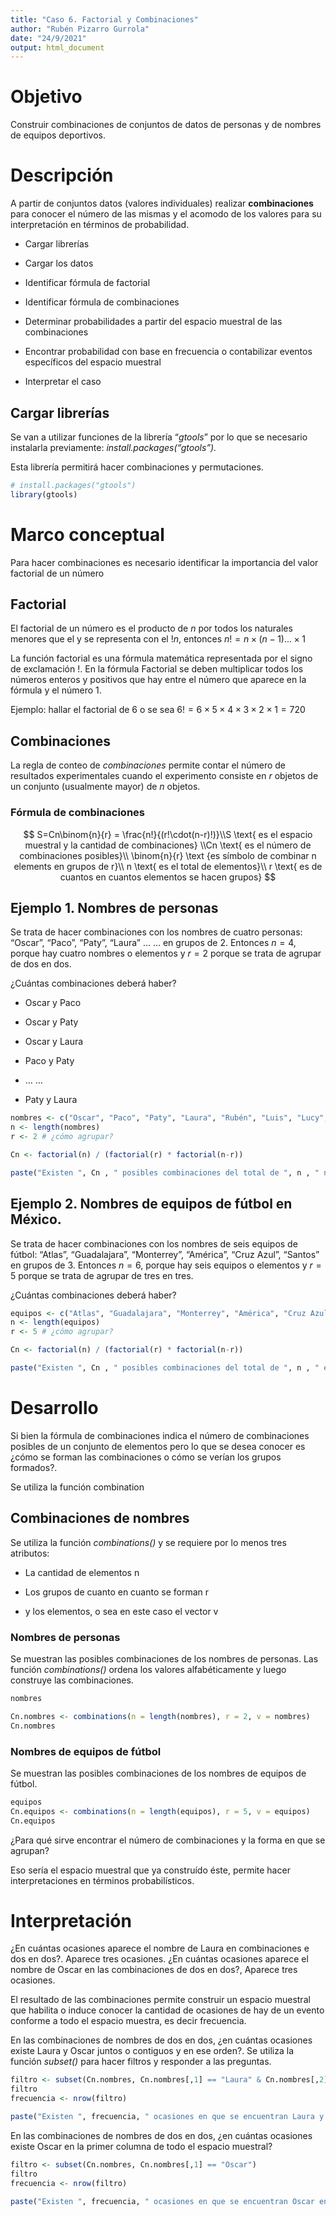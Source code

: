 ---
title: "Caso 6. Factorial y Combinaciones"
author: "Rubén Pizarro Gurrola"
date: "24/9/2021"
output: html_document
---

# Objetivo

Construir combinaciones de conjuntos de datos de personas y de nombres de equipos deportivos.

# Descripción

A partir de conjuntos datos (valores individuales) realizar **combinaciones** para conocer el número de las mismas y el acomodo de los valores para su interpretación en términos de probabilidad.

-   Cargar librerías

-   Cargar los datos

-   Identificar fórmula de factorial

-   Identificar fórmula de combinaciones

-   Determinar probabilidades a partir del espacio muestral de las combinaciones

-   Encontrar probabilidad con base en frecuencia o contabilizar eventos específicos del espacio muestral

-   Interpretar el caso

## Cargar librerías

Se van a utilizar funciones de la librería "*gtools*" por lo que se necesario instalarla previamente: *install.packages("gtools").*

Esta librería permitirá hacer combinaciones y permutaciones.

```{r warning=FALSE}
# install.packages("gtools")
library(gtools)
```

# Marco conceptual

Para hacer combinaciones es necesario identificar la importancia del valor factorial de un número

## Factorial

El factorial de un número es el producto de $n$ por todos los naturales menores que el y se representa con el $!n$, entonces $n!=n\times(n-1)...\times 1$

La función factorial es una fórmula matemática representada por el signo de exclamación $!$. En la fórmula Factorial se deben multiplicar todos los números enteros y positivos que hay entre el número que aparece en la fórmula y el número $1$.

Ejemplo: hallar el factorial de 6 o se sea $6!=6\times5\times4\times3\times2\times1=720$

## Combinaciones

La regla de conteo de *combinaciones* permite contar el número de resultados experimentales cuando el experimento consiste en $r$ objetos de un conjunto (usualmente mayor) de $n$ objetos.

### Fórmula de combinaciones

$$
S=Cn\binom{n}{r} = \frac{n!}{(r!\cdot(n-r)!)}\\S \text{ es el espacio muestral y la cantidad de combinaciones} \\Cn \text{ es el número de combinaciones posibles}\\ \binom{n}{r} \text {es símbolo de combinar n elements en grupos de r}\\ n \text{ es el total de elementos}\\ r \text{ es de cuantos en cuantos elementos se hacen grupos}
$$

## Ejemplo 1. Nombres de personas

Se trata de hacer combinaciones con los nombres de cuatro personas: "Oscar", "Paco", "Paty", "Laura" ... ... en grupos de 2. Entonces $n=4$, porque hay cuatro nombres o elementos y $r=2$ porque se trata de agrupar de dos en dos.

¿Cuántas combinaciones deberá haber?

-   Oscar y Paco

-   Oscar y Paty

-   Oscar y Laura

-   Paco y Paty

-   ... ...

-   Paty y Laura

```{r}
nombres <- c("Oscar", "Paco", "Paty", "Laura", "Rubén", "Luis", "Lucy", "Alberto", "Juan")
n <- length(nombres)
r <- 2 # ¿cómo agrupar?

Cn <- factorial(n) / (factorial(r) * factorial(n-r))

paste("Existen ", Cn , " posibles combinaciones del total de ", n , " nombres ", " en grupos de ", r ," en ", r)
```

## Ejemplo 2. Nombres de equipos de fútbol en México.

Se trata de hacer combinaciones con los nombres de seis equipos de fútbol: "Atlas", "Guadalajara", "Monterrey", "América", "Cruz Azul", "Santos" en grupos de 3. Entonces $n=6$, porque hay seis equipos o elementos y $r=5$ porque se trata de agrupar de tres en tres.

¿Cuántas combinaciones deberá haber?

```{r}
equipos <- c("Atlas", "Guadalajara", "Monterrey", "América", "Cruz Azul", "Santos", "Mazatlán", "Tijuana", "León")
n <- length(equipos)
r <- 5 # ¿cómo agrupar?

Cn <- factorial(n) / (factorial(r) * factorial(n-r))

paste("Existen ", Cn , " posibles combinaciones del total de ", n , " equipos ", " en grupos de ", r ," en ", r)
```

# Desarrollo

Si bien la fórmula de combinaciones indica el número de combinaciones posibles de un conjunto de elementos pero lo que se desea conocer es ¿cómo se forman las combinaciones o cómo se verían los grupos formados?.

Se utiliza la función combination

## Combinaciones de nombres

Se utiliza la función *combinations()* y se requiere por lo menos tres atributos:

-   La cantidad de elementos n

-   Los grupos de cuanto en cuanto se forman r

-   y los elementos, o sea en este caso el vector v

### Nombres de personas

Se muestran las posibles combinaciones de los nombres de personas. Las función *combinations()* ordena los valores alfabéticamente y luego construye las combinaciones.

```{r}
nombres

Cn.nombres <- combinations(n = length(nombres), r = 2, v = nombres)
Cn.nombres

```

### Nombres de equipos de fútbol

Se muestran las posibles combinaciones de los nombres de equipos de fútbol.

```{r}
equipos
Cn.equipos <- combinations(n = length(equipos), r = 5, v = equipos)
Cn.equipos

```

¿Para qué sirve encontrar el número de combinaciones y la forma en que se agrupan?

Eso sería el espacio muestral que ya construído éste, permite hacer interpretaciones en términos probabilísticos.

# Interpretación

¿En cuántas ocasiones aparece el nombre de Laura en combinaciones e dos en dos?. Aparece tres ocasiones. ¿En cuántas ocasiones aparece el nombre de Oscar en las combinaciones de dos en dos?, Aparece tres ocasiones.

El resultado de las combinaciones permite construir un espacio muestral que habilita o induce conocer la cantidad de ocasiones de hay de un evento conforme a todo el espacio muestra, es decir frecuencia.

En las combinaciones de nombres de dos en dos, ¿en cuántas ocasiones existe Laura y Oscar juntos o contiguos y en ese orden?. Se utiliza la función *subset()* para hacer filtros y responder a las preguntas.

```{r}
filtro <- subset(Cn.nombres, Cn.nombres[,1] == "Laura" & Cn.nombres[,2] == "Oscar")
filtro
frecuencia <- nrow(filtro)

paste("Existen ", frecuencia, " ocasiones en que se encuentran Laura y Oscar juntos en ese orden, de un total de ", nrow(Cn.nombres), " representan ", round(frecuencia / nrow(Cn.nombres) * 100, 2), "%")

```

En las combinaciones de nombres de dos en dos, ¿en cuántas ocasiones existe Oscar en la primer columna de todo el espacio muestral?

```{r}
filtro <- subset(Cn.nombres, Cn.nombres[,1] == "Oscar")
filtro
frecuencia <- nrow(filtro)

paste("Existen ", frecuencia, " ocasiones en que se encuentran Oscar en la primer columna  , de un total de ", nrow(Cn.nombres), " representan ", round(frecuencia / nrow(Cn.nombres) * 100, 2), "%")
```
